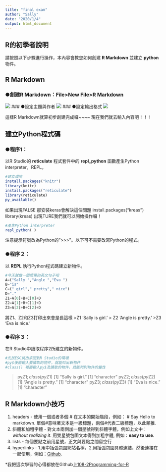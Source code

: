 ```yaml
---
title: "final exam"
author: "Sally"
date: "2020/1/4"
output: html_document
---
```



## **R的初學者說明** 
請按照以下步驟進行操作，本內容會教您如何創建 **R Markdown** 並建立 **python** 物件。



## **R Markdown**
### ●創建R Markdown：File>New File>R Markdown
![](https://i.imgur.com/6oYxMkN.png)
### ●設定主題與作者
![](https://i.imgur.com/UXBCkv2.png)
### ●設定輸出格式
![](https://i.imgur.com/6usfx8a.png)

這樣R Markdown就算初步創建完成囉~~~~
現在我們就去輸入內容吧！！！


## **建立Python程式碼** 

### ●程序1：
以R Studio的 **reticulate** 程式套件中的 **repl_python** 函數產生Python interpreter，REPL。



```{r}　
#建立環境
install.packages("knitr")
library(knitr)
install.packages("reticulate")
library(reticulate)
py_available()
```


如果出現FALSE 那安裝keras會解決這個問題
install.packages("kreas")
library(kreas)
出現TURE我們就可以開始操作囉！




```r
#產生Python interpreter
repl_python( )
```


注意提示符號改為Python的”>>>”。以下可不需要改寫Python的程式。


### ●程序２：
以 **REPL** 執行Python程式碼建立新物件。

```python
#今天就做一個簡單的英文句子吧
A=("Sally ","Angle ","Eva ")
B="is"
C=(" girl"," pretty"," nice")
D="."
Z1=A[0]+B+C[0]+D
Z2=A[1]+B+C[1]+D
Z3=A[2]+B+C[2]+D
```
將Z1、Z2和Z3打印出來會是長這樣
>Z1
'Sally is girl.'
> Z2
'Angle is pretty.'
>Z3
'Eva is nice.'

### ●程序３：
在R Studio中讀取程序2所建立的新物件。

```r
#先按ESC挑出來回到R Studio的環境
#py$後面輸入要讀取的物件，就能叫出新物件
#class() 裡面輸入py$及讀取的物件，就能判別物件的屬性
```


> py$Z1;class(py$Z1)
[1] "Sally is girl."
[1] "character"
> py$Z2;class(py$Z2)
[1] "Angle is pretty."
[1] "character"
> py$Z3;class(py$Z3)
[1] "Eva is nice."
[1] "character"


## **R Markdown小技巧** 
1. headers - 使用一個或者多個 # 在文本的開始階段，例如： # Say Hello to markdown. 單個#意味著文本是一級標題，兩個#代表二級標題，以此類推.
2. 斜體和加粗字體 - 對文本兩側加一個星號得到斜體字體，例如上文中：*without realizing it*. 用雙星號包圍文本得到加粗字體, 例如：**easy to use**.
3. lists - 每個要點之前用星號，正文與要點之間留空行
4. hyperlinks - 1.用中括弧包圍網站名稱，2.用括弧包圍具體連結，然後連接在一起使用，例如：[Github](Build software better, together).

*我把這次學習的心得都放在Github上[108-2Programming-for-R](https://github.com/10732040/108-2Programming-for-R)
